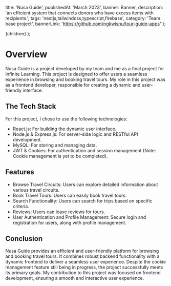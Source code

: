   title: 'Nusa Guide',
  publishedAt: 'March 2023',
  banner: Banner,
  description:
    'an efficient system that connects donors who have excess items with recipients.',
  tags: 'nextjs,tailwindcss,typescript,firebase',
  category: 'Team base project',
  bannerLink: 'https://github.com/ngkwisnu/tour-guide-apps'
};

  <ContentLayout meta={meta}>{children}</ContentLayout>
);

# **Overview**

Nusa Guide is a project developed by my team and me as a final project for Infinite Learning. This project is designed to offer users a seamless experience in browsing and booking travel tours. My role in this project was as a frontend developer, responsible for creating a dynamic and user-friendly interface.

## The Tech Stack

For this project, I chose to use the following technologies:

- React.js: For building the dynamic user interface.
- Node.js & Express.js: For server-side logic and RESTful API development.
- MySQL: For storing and managing data.
- JWT & Cookies: For authentication and session management (Note: Cookie management is yet to be completed).

## Features

- Browse Travel Circuits: Users can explore detailed information about various travel circuits.
- Book Travel Tours: Users can easily book travel tours.
- Search Functionality: Users can search for trips based on specific criteria.
- Reviews: Users can leave reviews for tours.
- User Authentication and Profile Management: Secure login and registration for users, along with profile management.

## Conclusion

Nusa Guide provides an efficient and user-friendly platform for browsing and booking travel tours. It combines robust backend functionality with a dynamic frontend to deliver a seamless user experience. Despite the cookie management feature still being in progress, the project successfully meets its primary goals. My contribution to this project was focused on frontend development, ensuring a smooth and interactive user experience.